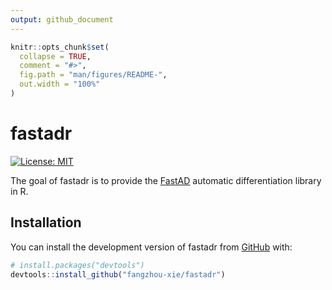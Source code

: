 ```yaml
---
output: github_document
---
```


<!-- README.md is generated from README.Rmd. Please edit that file -->

```r
knitr::opts_chunk$set(
  collapse = TRUE,
  comment = "#>",
  fig.path = "man/figures/README-",
  out.width = "100%"
)
```

# fastadr

<!-- badges: start -->
[![License: MIT](https://img.shields.io/badge/License-MIT-yellow.svg)](https://opensource.org/licenses/MIT)
<!-- badges: end -->

The goal of fastadr is to provide the [FastAD](https://github.com/JamesYang007/FastAD) automatic differentiation library in R.

## Installation

You can install the development version of fastadr from [GitHub](https://github.com/) with:

``` r
# install.packages("devtools")
devtools::install_github("fangzhou-xie/fastadr")
```
